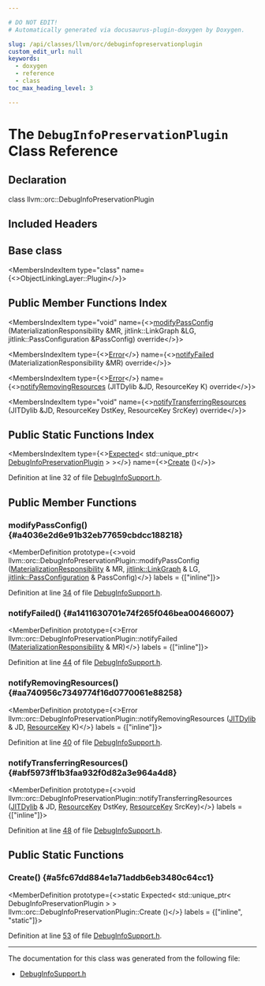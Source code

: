 ```yaml
---

# DO NOT EDIT!
# Automatically generated via docusaurus-plugin-doxygen by Doxygen.

slug: /api/classes/llvm/orc/debuginfopreservationplugin
custom_edit_url: null
keywords:
  - doxygen
  - reference
  - class
toc_max_heading_level: 3

---
```





# The `DebugInfoPreservationPlugin` Class Reference

<DoxygenPage pluginConfig={pluginConfig}>



## Declaration

<CodeBlock>class llvm::orc::DebugInfoPreservationPlugin</CodeBlock>

## Included Headers

<IncludesList>
<IncludesListItem
  filePath="llvm/ExecutionEngine/Orc/Debugging/DebugInfoSupport.h"
  permalink="/docs/api/files/include/include/llvm/include/llvm/executionengine/include/llvm/executionengine/orc/include/llvm/executionengine/orc/debugging/debuginfosupport-h"
  isLocal="true" />
</IncludesList>

## Base class

<MembersIndex>

<MembersIndexItem
  type="class"
  name={<>ObjectLinkingLayer::Plugin</>}>
</MembersIndexItem>

</MembersIndex>

## Public Member Functions Index

<MembersIndex>

<MembersIndexItem
  type="void"
  name={<><a href="#a4036e2d6e91b32eb77659cbdcc188218">modifyPassConfig</a> (MaterializationResponsibility &amp;MR, jitlink::LinkGraph &amp;LG, jitlink::PassConfiguration &amp;PassConfig) override</>}>
</MembersIndexItem>

<MembersIndexItem
  type={<><a href="/docs/api/classes/llvm/error">Error</a></>}
  name={<><a href="#a1411630701e74f265f046bea00466007">notifyFailed</a> (MaterializationResponsibility &amp;MR) override</>}>
</MembersIndexItem>

<MembersIndexItem
  type={<><a href="/docs/api/classes/llvm/error">Error</a></>}
  name={<><a href="#aa740956c7349774f16d0770061e88258">notifyRemovingResources</a> (JITDylib &amp;JD, ResourceKey K) override</>}>
</MembersIndexItem>

<MembersIndexItem
  type="void"
  name={<><a href="#abf5973ff1b3faa932f0d82a3e964a4d8">notifyTransferringResources</a> (JITDylib &amp;JD, ResourceKey DstKey, ResourceKey SrcKey) override</>}>
</MembersIndexItem>

</MembersIndex>

## Public Static Functions Index

<MembersIndex>

<MembersIndexItem
  type={<><a href="/docs/api/classes/llvm/expected">Expected</a>&lt; std::unique&#95;ptr&lt; <a href="/docs/api/classes/llvm/orc/debuginfopreservationplugin">DebugInfoPreservationPlugin</a> &gt; &gt;</>}
  name={<><a href="#a5fc67dd884e1a71addb6eb3480c64cc1">Create</a> ()</>}>
</MembersIndexItem>

</MembersIndex>


Definition at line 32 of file <a href="/docs/api/files/include/include/llvm/include/llvm/executionengine/include/llvm/executionengine/orc/include/llvm/executionengine/orc/debugging/debuginfosupport-h">DebugInfoSupport.h</a>.

<SectionDefinition>

## Public Member Functions

### modifyPassConfig() {#a4036e2d6e91b32eb77659cbdcc188218}

<MemberDefinition
  prototype={<>void llvm::orc::DebugInfoPreservationPlugin::modifyPassConfig (<a href="/docs/api/classes/llvm/orc/materializationresponsibility">MaterializationResponsibility</a> &amp; MR, <a href="/docs/api/classes/llvm/jitlink/linkgraph">jitlink::LinkGraph</a> &amp; LG, <a href="/docs/api/structs/llvm/jitlink/passconfiguration">jitlink::PassConfiguration</a> &amp; PassConfig)</>}
  labels = {["inline"]}>

Definition at line <a href="/docs/api/files/include/include/llvm/include/llvm/executionengine/include/llvm/executionengine/orc/include/llvm/executionengine/orc/debugging/debuginfosupport-h/#l00034">34</a> of file <a href="/docs/api/files/include/include/llvm/include/llvm/executionengine/include/llvm/executionengine/orc/include/llvm/executionengine/orc/debugging/debuginfosupport-h">DebugInfoSupport.h</a>.
</MemberDefinition>

### notifyFailed() {#a1411630701e74f265f046bea00466007}

<MemberDefinition
  prototype={<>Error llvm::orc::DebugInfoPreservationPlugin::notifyFailed (<a href="/docs/api/classes/llvm/orc/materializationresponsibility">MaterializationResponsibility</a> &amp; MR)</>}
  labels = {["inline"]}>

Definition at line <a href="/docs/api/files/include/include/llvm/include/llvm/executionengine/include/llvm/executionengine/orc/include/llvm/executionengine/orc/debugging/debuginfosupport-h/#l00044">44</a> of file <a href="/docs/api/files/include/include/llvm/include/llvm/executionengine/include/llvm/executionengine/orc/include/llvm/executionengine/orc/debugging/debuginfosupport-h">DebugInfoSupport.h</a>.
</MemberDefinition>

### notifyRemovingResources() {#aa740956c7349774f16d0770061e88258}

<MemberDefinition
  prototype={<>Error llvm::orc::DebugInfoPreservationPlugin::notifyRemovingResources (<a href="/docs/api/classes/llvm/orc/jitdylib">JITDylib</a> &amp; JD, <a href="/docs/api/namespaces/llvm/orc/#a48eb648e96394270c69273c29bfad24e">ResourceKey</a> K)</>}
  labels = {["inline"]}>

Definition at line <a href="/docs/api/files/include/include/llvm/include/llvm/executionengine/include/llvm/executionengine/orc/include/llvm/executionengine/orc/debugging/debuginfosupport-h/#l00040">40</a> of file <a href="/docs/api/files/include/include/llvm/include/llvm/executionengine/include/llvm/executionengine/orc/include/llvm/executionengine/orc/debugging/debuginfosupport-h">DebugInfoSupport.h</a>.
</MemberDefinition>

### notifyTransferringResources() {#abf5973ff1b3faa932f0d82a3e964a4d8}

<MemberDefinition
  prototype={<>void llvm::orc::DebugInfoPreservationPlugin::notifyTransferringResources (<a href="/docs/api/classes/llvm/orc/jitdylib">JITDylib</a> &amp; JD, <a href="/docs/api/namespaces/llvm/orc/#a48eb648e96394270c69273c29bfad24e">ResourceKey</a> DstKey, <a href="/docs/api/namespaces/llvm/orc/#a48eb648e96394270c69273c29bfad24e">ResourceKey</a> SrcKey)</>}
  labels = {["inline"]}>

Definition at line <a href="/docs/api/files/include/include/llvm/include/llvm/executionengine/include/llvm/executionengine/orc/include/llvm/executionengine/orc/debugging/debuginfosupport-h/#l00048">48</a> of file <a href="/docs/api/files/include/include/llvm/include/llvm/executionengine/include/llvm/executionengine/orc/include/llvm/executionengine/orc/debugging/debuginfosupport-h">DebugInfoSupport.h</a>.
</MemberDefinition>

</SectionDefinition>

<SectionDefinition>

## Public Static Functions

### Create() {#a5fc67dd884e1a71addb6eb3480c64cc1}

<MemberDefinition
  prototype={<>static Expected&lt; std::unique&#95;ptr&lt; DebugInfoPreservationPlugin &gt; &gt; llvm::orc::DebugInfoPreservationPlugin::Create ()</>}
  labels = {["inline", "static"]}>

Definition at line <a href="/docs/api/files/include/include/llvm/include/llvm/executionengine/include/llvm/executionengine/orc/include/llvm/executionengine/orc/debugging/debuginfosupport-h/#l00053">53</a> of file <a href="/docs/api/files/include/include/llvm/include/llvm/executionengine/include/llvm/executionengine/orc/include/llvm/executionengine/orc/debugging/debuginfosupport-h">DebugInfoSupport.h</a>.
</MemberDefinition>

</SectionDefinition>

<hr/>

The documentation for this class was generated from the following file:

<ul>
<li><a href="/docs/api/files/include/include/llvm/include/llvm/executionengine/include/llvm/executionengine/orc/include/llvm/executionengine/orc/debugging/debuginfosupport-h">DebugInfoSupport.h</a></li>
</ul>

</DoxygenPage>

